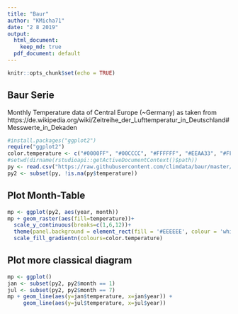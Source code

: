 ```yaml
---
title: "Baur"
author: "KMicha71"
date: "2 8 2019"
output:
  html_document: 
    keep_md: true
  pdf_document: default
---
```


```r
knitr::opts_chunk$set(echo = TRUE)
```

## Baur Serie


Monthly Temperature data of Central Europe (~Germany) as taken from
https://de.wikipedia.org/wiki/Zeitreihe_der_Lufttemperatur_in_Deutschland#Messwerte_in_Dekaden


```r
#install.packages("ggplot2")
require("ggplot2")
color.temperature <- c("#0000FF", "#00CCCC", "#FFFFFF", "#EEAA33", "#FF5555")
#setwd(dirname(rstudioapi::getActiveDocumentContext()$path))
py <- read.csv("https://raw.githubusercontent.com/climdata/baur/master/baur_monthly.csv", sep=";")
py2 <- subset(py, !is.na(py$temperature))
```

## Plot Month-Table

```r
mp <- ggplot(py2, aes(year, month))
mp + geom_raster(aes(fill=temperature))+
  scale_y_continuous(breaks=c(1,6,12))+
  theme(panel.background = element_rect(fill = '#EEEEEE', colour = 'white'), legend.position="right", text=element_text(size=14))+
  scale_fill_gradientn(colours=color.temperature)
```

## Plot more classical diagram

```r
mp <- ggplot()
jan <- subset(py2, py2$month == 1)
jul <- subset(py2, py2$month == 7)
mp + geom_line(aes(y=jan$temperature, x=jan$year)) + 
     geom_line(aes(y=jul$temperature, x=jul$year))
```
